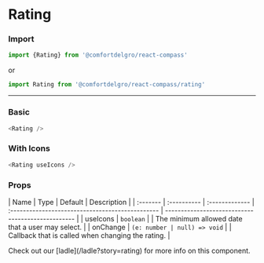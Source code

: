 
# Rating

### Import

```js
import {Rating} from '@comfortdelgro/react-compass'
```

or

```js
import Rating from '@comfortdelgro/react-compass/rating'
```

---

### Basic

<section className={styles.componentShowcaseContainer}>
  <Rating />
</section>

```js
<Rating />
```

### With Icons

<section className={styles.componentShowcaseContainer}>
  <Rating useIcons />
</section>

```js
<Rating useIcons />
```

### Props

| Name     | Type        | Default        | Description                                      |
| :------- | :---------- | :------------- | :----------------------------------------------- | ------------------------------------------------- |
| useIcons | `boolean`   |                | The minimum allowed date that a user may select. |
| onChange | `(e: number | null) => void` |                                                  | Callback that is called when changing the rating. |

<Callout>
  Check out our [ladle](/ladle?story=rating) for more info on this component.
</Callout>
